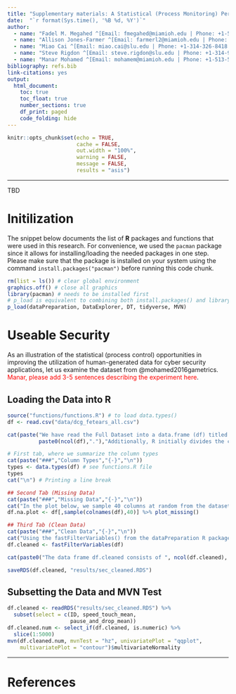 ```yaml
---
title: "Supplementary materials: A Statistical (Process Monitoring) Perspective on HumanPerformance Modeling in the Age of Cyber-Physical Systems"
date:  "`r format(Sys.time(), '%B %d, %Y')`"
author:
  - name: "Fadel M. Megahed ^[Email: fmegahed@miamioh.edu | Phone: +1-513-529-4185 | Website: <a href=\"https://miamioh.edu/fsb/directory/?up=/directory/megahefm\">Miami University Official</a>]"
  - name: "Allison Jones-Farmer ^[Email: farmerl2@miamioh.edu | Phone: +1-513-529-4823 | Website: <a href=\"https://miamioh.edu/fsb/directory/?up=/directory/farmerl2\">Miami University Official</a>]"
  - name: "Miao Cai ^[Email: miao.cai@slu.edu | Phone: +1-314-326-8418 | Website: <a href=\"https://sites.google.com/a/slu.edu/my-cphsj/home/doctoral/public-health/current-phd-students\">Saint Louis University</a>]"
  - name: "Steve Rigdon ^[Email: steve.rigdon@slu.edu | Phone: +1-314-977-8127 | Website: <a href=\"https://www.slu.edu/public-health-social-justice/faculty/rigdon-steven.php\">Saint Louis University Official</a>]"
  - name: "Manar Mohamed ^[Email: mohamem@miamioh.edu | Phone: +1-513-529-0346 | Website: <a href=\"https://miamioh.edu/cec/academics/departments/cse/about/faculty-and-staff/mohammed-manar/index.html\">Miami University Official</a>]"
bibliography: refs.bib
link-citations: yes
output: 
  html_document:
    toc: true
    toc_float: true
    number_sections: true
    df_print: paged
    code_folding: hide
---
```


```r
knitr::opts_chunk$set(echo = TRUE,
                      cache = FALSE,
                      out.width = "100%",
                      warning = FALSE,
                      message = FALSE,
                      results = "asis") 
```


---

TBD

# Initilization {-}

The snippet below documents the list of **R** packages and functions that were used in this research. For convenience, we used the `pacman` package since it allows for installing/loading the needed packages in one step. Please make sure that the package is installed on your system using the command `install.packages("pacman")` before running this code chunk.

```r
rm(list = ls()) # clear global environment
graphics.off() # close all graphics
library(pacman) # needs to be installed first
# p_load is equivalent to combining both install.packages() and library()
p_load(dataPreparation, DataExplorer, DT, tidyverse, MVN)
```


# Useable Security
As an illustration of the statistical (process control) opportunities in improving the utilization of human-generated data for cyber security applications, let us examine the dataset from @mohamed2016gametrics.  <font color="red">Manar, please add 3-5 sentences describing the experiment here</font>.

## Loading the Data into R{.tabset .tabset-fade .tabset-pills}
```r
source("functions/functions.R") # to load data.types()
df <- read.csv("data/dcg_fetears_all.csv")

cat(paste("We have read the Full Dataset into a data.frame (df) titled df.", "The df consists of", nrow(df),"and",
          paste0(ncol(df),"."),"Additionally, R initially divides the columns of different types. We summarize these in the table below."))

# First tab, where we summarize the column types
cat(paste("###","Column Types","{-}","\n"))
types <- data.types(df) # see functions.R file
types
cat("\n") # Printing a line break

## Second Tab (Missing Data)
cat(paste("###","Missing Data","{-}","\n"))
cat("In the plot below, we sample 40 columns at random from the dataset to show the actual percentage of the data that is missing for each variable. The colors are used to denote the data quality for that column using a traffic light scheme (where green is good and red is bad).")
df.na.plot <- df[,sample(colnames(df),40)] %>% plot_missing()

## Third Tab (Clean Data)
cat(paste("###","Clean Data","{-}","\n"))
cat("Using the fastFilterVariables() from the dataPreparation R package, we can remove: (a) constant columns: they take the same value for every line; (b) double columns: they have an exact copy in the data set; and (c)bijection columns: there is another column containing the exact same information (but maybe coded differently) for example col1: Men/Women, col2 M/W. The results from this analysis is saved into a data frame titled: df.cleaned.")
df.cleaned <- fastFilterVariables(df)

cat(paste0("The data frame df.cleaned consists of ", ncol(df.cleaned), " columns. Note that the original data frame df had ", ncol(df), " columns."))

saveRDS(df.cleaned, "results/sec_cleaned.RDS")
```

## Subsetting the Data and MVN Test

```r
df.cleaned <- readRDS("results/sec_cleaned.RDS") %>% 
  subset(select = c(ID, speed_touch_mean, 
                    pause_and_drop_mean))
df.cleaned.num <- select_if(df.cleaned, is.numeric) %>% 
  slice(1:5000)
mvn(df.cleaned.num, mvnTest = "hz", univariatePlot = "qqplot", 
    multivariatePlot = "contour")$multivariateNormality
```



---

# References {-}

